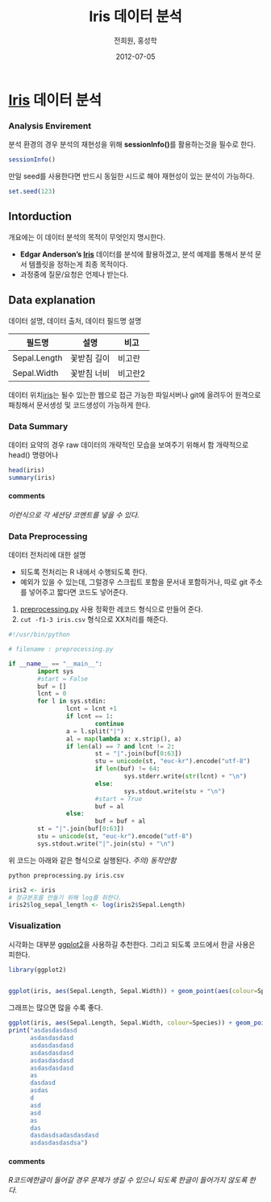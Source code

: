 % Iris 데이터 분석 
% 전희원, 홍성학
% 2012-07-05


# [Iris] 데이터 분석  

### Analysis Envirement

분석 환경의 경우 분석의 재현성을 위해 **sessionInfo()**를 활용하는것을 필수로 한다.

```r
sessionInfo()

```

만일 seed를 사용한다면 반드시 동일한 시드로 해야 재현성이 있는 분석이 가능하다. 
```r
set.seed(123)

```




## Intorduction  
개요에는 이 데이터 분석의 목적이 무엇인지 명시한다. 

* **Edgar Anderson's [Iris]** 데이터를 분석에 활용하겠고, 분석 예제를 통해서 분석 문서 템플릿을 정하는게 최종 목적이다. 
* 과정중에 질문/요청은 언제나 받는다. 





## Data explanation 

데이터 설명, 데이터 출처, 데이터 필드명 설명 

필드명        | 설명         | 비고 
------------- | -------------|-------
Sepal.Length  | 꽃받침 길이  | 비고란 
Sepal.Width   | 꽃받침 너비  | 비고란2 

데이터 위치[iris](iris.csv)는 될수 있는한 웹으로 접근 가능한 파일서버나 git에 올려두어 원격으로 패칭해서 문서생성 및 코드생성이 가능하게 한다. 




### Data Summary

데이터 요약의 경우 raw 데이터의 개략적인 모습을 보여주기 위해서 함 
개략적으로 head() 명령어나 


```r
head(iris)
summary(iris)

```

#### comments 
*이런식으로 각 세션당 코멘트를 넣을 수 있다.*


###  Data Preprocessing

데이터 전처리에 대한 설명 

* 되도록 전처리는 R 내에서 수행되도록 한다. 
* 예외가 있을 수 있는데, 그럴경우 스크립트 포함을 문서내 포함하거나, 따로 git 주소를 넣어주고 짧다면 코드도 넣어준다.




1. [preprocessing.py](preprocessing.py) 사용 정확한 레코드 형식으로 만들어 준다. 
2. `cut -f1-3 iris.csv` 형식으로 XX처리를 해준다. 

```python
#!/usr/bin/python

# filename : preprocessing.py

if __name__ == "__main__":
        import sys
        #start = False
        buf = []
        lcnt = 0
        for l in sys.stdin:
                lcnt = lcnt +1
                if lcnt == 1:
                        continue
                a = l.split("|")
                al = map(lambda x: x.strip(), a)
                if len(al) == 7 and lcnt != 2:
                        st = "|".join(buf[0:63])
                        stu = unicode(st, "euc-kr").encode("utf-8")
                        if len(buf) != 64:
                                sys.stderr.write(str(lcnt) + "\n")
                        else:
                                sys.stdout.write(stu + "\n")
                        #start = True
                        buf = al
                else:
                        buf = buf + al
        st = "|".join(buf[0:63])
        stu = unicode(st, "euc-kr").encode("utf-8")
        sys.stdout.write("|".join(stu) + "\n")
```
위 코드는 아래와 같은 형식으로 실행된다. 
*주의) 동작안함* 

```bash
python preprocessing.py iris.csv
```


```r
iris2 <- iris
# 정규분포를 만들기 위해 log를 취한다. 
iris2$log_sepal_length <- log(iris2$Sepal.Length)

```




### Visualization  

시각화는 대부분 [ggplot2]을 사용하길 추천한다. 그리고 되도록 코드에서 한글 사용은 피한다. 

```r
library(ggplot2)


ggplot(iris, aes(Sepal.Length, Sepal.Width)) + geom_point(aes(colour=Species)) 

```

그래프는 많으면 많을 수록 좋다. 

```r
ggplot(iris, aes(Sepal.Length, Sepal.Width, colour=Species)) + geom_point()  + geom_smooth()  +  facet_grid(. ~ Species)
print("asdasdasdasd 
      asdasdasdasd
      asdasdasdasd
      asdasdasdasd
      asdasdasdasd
      asdasdasdasd
      as
      dasdasd
      asdas
      d
      asd
      asd
      as
      das
      dasdasdsadasdasdasd
      asdasdasdasdsa")
```



#### comments 
*R코드에한글이 들어갈 경우 문제가 생길 수 있으니 되도록 한글이 들어가지 않도록 한다.*


[ggplot2]:  http://had.co.nz/ggplot2/
[Iris]: http://en.wikipedia.org/wiki/Iris_flower_data_set
[RStudio]: http://www.rstudio.org/
[R Markdown]: http://rstudio.org/docs/authoring/using_markdown









